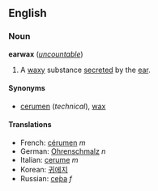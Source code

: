 ==English==
===Noun===
'''earwax''' (''[[uncountable]]'')

#A [[waxy]] substance [[secrete]]d by the [[ear]].

====Synonyms====
*[[cerumen]] (''technical''), [[wax]]

====Translations====
*French: [[cérumen]] ''m''
*German: [[Ohrenschmalz]] ''n''
*Italian: [[cerume]] ''m''
*Korean: [[귀에지]]
*Russian: [[сера|се́ра]] ''f''